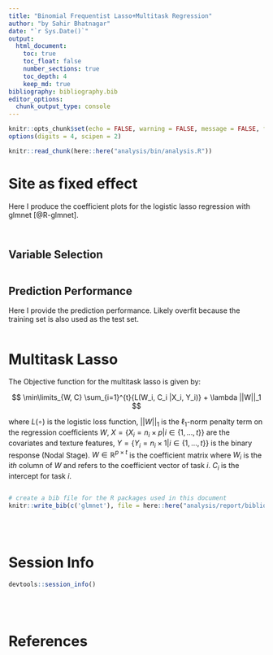 ```yaml
---
title: "Binomial Frequentist Lasso+Multitask Regression"
author: "by Sahir Bhatnagar"
date: "`r Sys.Date()`"
output:
  html_document:
    toc: true
    toc_float: false
    number_sections: true
    toc_depth: 4
    keep_md: true
bibliography: bibliography.bib
editor_options: 
  chunk_output_type: console
---
```


```r
knitr::opts_chunk$set(echo = FALSE, warning = FALSE, message = FALSE, fig.width = 9, fig.height = 7)
options(digits = 4, scipen = 2)

knitr::read_chunk(here::here("analysis/bin/analysis.R"))
```


# Site as fixed effect

Here I produce the coefficient plots for the logistic lasso regression with glmnet [@R-glmnet]. 



```r
```



```r
```


## Variable Selection

```r
```


## Prediction Performance

Here I provide the prediction performance. Likely overfit because the training set is also used as the test set. 

```r
```





# Multitask Lasso

The Objective function for the multitask lasso is given by:

$$
\min\limits_{W, C} \sum_{i=1}^{t}{L(W_i, C_i |X_i, Y_i)} + \lambda ||W||_1 
$$

where $L(\circ)$ is the logistic loss function, $||W||_1$ is the $\ell_1$-norm penalty term on the regression coefficients $W$, $X=\{X_i= n_i \times p | i \in \{1,...,t\}\}$ are the covariates and texture features, $Y=\{Y_i=n_i \times 1 | i \in \{1,...,t\}\}$ is the binary response (Nodal Stage). $W \in \mathbb{R}^{p \times t}$ is the coefficient matrix where $W_i$ is the i$th$ column of $W$ and refers to the coefficient vector of task $i$. $C_i$ is the intercept for task $i$.   



```r

```




```r
# create a bib file for the R packages used in this document
knitr::write_bib(c('glmnet'), file = here::here("analysis/report/bibliography.bib"))
```


<br> <br>

# Session Info

```r
devtools::session_info()
```

<br> <br>

# References
